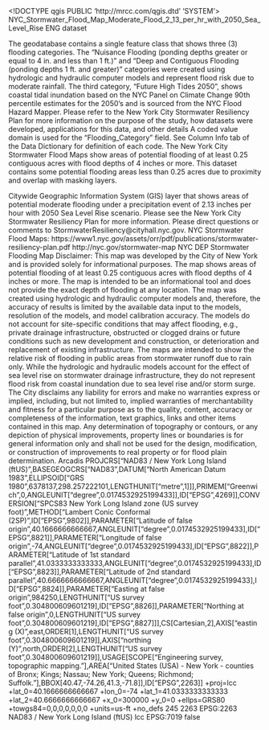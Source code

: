 <!DOCTYPE qgis PUBLIC 'http://mrcc.com/qgis.dtd' 'SYSTEM'>
<qgis version="3.34.13-Prizren">
  <identifier>NYC_Stormwater_Flood_Map_Moderate_Flood_2_13_per_hr_with_2050_Sea_Level_Rise</identifier>
  <parentidentifier></parentidentifier>
  <language>ENG</language>
  <type>dataset</type>
  <title>NYC_Stormwater_Flood_Map_Moderate_Flood_2_13_inches_per_hr_with_2050_Sea_Level_Rise</title>
  <abstract>The geodatabase contains a single feature class that shows three (3) flooding categories. The "Nuisance Flooding (ponding depths greater or equal to 4 in. and less than 1 ft.)" and "Deep and Contiguous Flooding (ponding depths 1 ft. and greater)" categories were created using hydrologic and hydraulic computer models and represent flood risk due to moderate rainfall. The third category, "Future High Tides 2050", shows coastal tidal inundation based on the NYC Panel on Climate Change 90th percentile estimates for the 2050's and is sourced from the NYC Flood Hazard Mapper. Please refer to the New York City Stormwater Resiliency Plan for more information on the purpose of the study, how datasets were developed, applications for this data, and other details
A coded value domain is used for the "Flooding_Category" field. See Column Info tab of the Data Dictionary for definition of each code.
The New York City Stormwater Flood Maps show areas of potential flooding of at least 0.25 contiguous acres with flood depths of 4 inches or more. This dataset contains some potential flooding areas less than 0.25 acres due to proximity and overlap with masking layers.

Citywide Geographic Information System (GIS) layer that shows areas of potential moderate flooding under a precipitation event of 2.13 inches per hour with 2050 Sea Level Rise scenario. Please see the New York City Stormwater Resiliency Plan for more information. Please direct questions or comments to StormwaterResiliency@cityhall.nyc.gov. NYC Stormwater Flood Maps: https://www1.nyc.gov/assets/orr/pdf/publications/stormwater-resiliency-plan.pdf http://nyc.gov/stormwater-map </abstract>
  <keywords vocabulary="Search keys">
    <keyword>NYC</keyword>
    <keyword>DEP</keyword>
    <keyword>Stormwater</keyword>
    <keyword>Flooding</keyword>
    <keyword>Map</keyword>
  </keywords>
  <links/>
  <dates/>
  <fees></fees>
  <constraints type="Limitations of use">Disclaimer:
This map was developed by the City of New York and is provided solely for informational purposes. The map shows areas of potential flooding of at least 0.25 contiguous acres with flood depths of 4 inches or more. The map is intended to be an informational tool and does not provide the exact depth of flooding at any location. 
The map was created using hydrologic and hydraulic computer models and, therefore, the accuracy of results is limited by the available data input to the models, resolution of the models, and model calibration accuracy. The models do not account for site-specific conditions that may affect flooding, e.g., private drainage infrastructure, obstructed or clogged drains or future conditions such as new development and construction, or deterioration and replacement of existing infrastructure. The maps are intended to show the relative risk of flooding in public areas from stormwater runoff due to rain only. While the hydrologic and hydraulic models account for the effect of sea level rise on stormwater drainage infrastructure, they do not represent flood risk from coastal inundation due to sea level rise and/or storm surge.
The City disclaims any liability for errors and make no warranties express or implied, including, but not limited to, implied warranties of merchantability and fitness for a particular purpose as to the quality, content, accuracy or completeness of the information, text graphics, links and other items contained in this map. Any determination of topography or contours, or any depiction of physical improvements, property lines or boundaries is for general information only and shall not be used for the design, modification, or construction of improvements to real property or for flood plain determination.</constraints>
  <rights>Arcadis</rights>
  <encoding></encoding>
  <crs>
    <spatialrefsys nativeFormat="Wkt">
      <wkt>PROJCRS["NAD83 / New York Long Island (ftUS)",BASEGEOGCRS["NAD83",DATUM["North American Datum 1983",ELLIPSOID["GRS 1980",6378137,298.257222101,LENGTHUNIT["metre",1]]],PRIMEM["Greenwich",0,ANGLEUNIT["degree",0.0174532925199433]],ID["EPSG",4269]],CONVERSION["SPCS83 New York Long Island zone (US survey foot)",METHOD["Lambert Conic Conformal (2SP)",ID["EPSG",9802]],PARAMETER["Latitude of false origin",40.1666666666667,ANGLEUNIT["degree",0.0174532925199433],ID["EPSG",8821]],PARAMETER["Longitude of false origin",-74,ANGLEUNIT["degree",0.0174532925199433],ID["EPSG",8822]],PARAMETER["Latitude of 1st standard parallel",41.0333333333333,ANGLEUNIT["degree",0.0174532925199433],ID["EPSG",8823]],PARAMETER["Latitude of 2nd standard parallel",40.6666666666667,ANGLEUNIT["degree",0.0174532925199433],ID["EPSG",8824]],PARAMETER["Easting at false origin",984250,LENGTHUNIT["US survey foot",0.304800609601219],ID["EPSG",8826]],PARAMETER["Northing at false origin",0,LENGTHUNIT["US survey foot",0.304800609601219],ID["EPSG",8827]]],CS[Cartesian,2],AXIS["easting (X)",east,ORDER[1],LENGTHUNIT["US survey foot",0.304800609601219]],AXIS["northing (Y)",north,ORDER[2],LENGTHUNIT["US survey foot",0.304800609601219]],USAGE[SCOPE["Engineering survey, topographic mapping."],AREA["United States (USA) - New York - counties of Bronx; Kings; Nassau; New York; Queens; Richmond; Suffolk."],BBOX[40.47,-74.26,41.3,-71.8]],ID["EPSG",2263]]</wkt>
      <proj4>+proj=lcc +lat_0=40.1666666666667 +lon_0=-74 +lat_1=41.0333333333333 +lat_2=40.6666666666667 +x_0=300000 +y_0=0 +ellps=GRS80 +towgs84=0,0,0,0,0,0,0 +units=us-ft +no_defs</proj4>
      <srsid>245</srsid>
      <srid>2263</srid>
      <authid>EPSG:2263</authid>
      <description>NAD83 / New York Long Island (ftUS)</description>
      <projectionacronym>lcc</projectionacronym>
      <ellipsoidacronym>EPSG:7019</ellipsoidacronym>
      <geographicflag>false</geographicflag>
    </spatialrefsys>
  </crs>
  <extent>
    <spatial maxz="0" crs="EPSG:2263" minx="-74.25717000000000212" miny="40.49598000000000297" dimensions="2" maxy="40.91300799999999782" maxx="-73.70503200000000277" minz="0"/>
  </extent>
</qgis>

